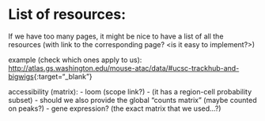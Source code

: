 # List of resources:

If we have too many pages, it might be nice to have a list of all the resources (with link to the corresponding page? <is it easy to implement?>)
  
example (check which ones apply to us):  [http://atlas.gs.washington.edu/mouse-atac/data/#ucsc-trackhub-and-bigwigs](http://atlas.gs.washington.edu/mouse-atac/data/#ucsc-trackhub-and-bigwigs){:target="_blank"}
      
    
accessibility (matrix): 
 - loom (scope link?) - (it has a region-cell probability subset)
 - should we also provide the global "counts matrix" (maybe counted on peaks?)
 - gene expression? (the exact matrix that we used...?)